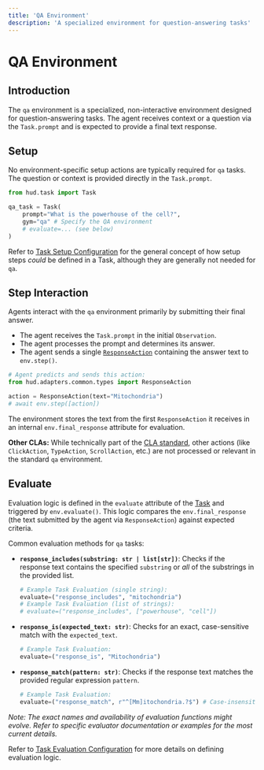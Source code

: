 ```yaml
---
title: 'QA Environment'
description: 'A specialized environment for question-answering tasks'
---
```

# QA Environment

## Introduction

The `qa` environment is a specialized, non-interactive environment designed for question-answering tasks. The agent receives context or a question via the `Task.prompt` and is expected to provide a final text response.

## Setup

No environment-specific setup actions are typically required for `qa` tasks. The question or context is provided directly in the `Task.prompt`.

```python
from hud.task import Task

qa_task = Task(
    prompt="What is the powerhouse of the cell?",
    gym="qa" # Specify the QA environment
    # evaluate=... (see below)
)
```

Refer to [Task Setup Configuration](../concepts/task.mdx#setup-configuration) for the general concept of how setup steps *could* be defined in a Task, although they are generally not needed for `qa`.

## Step Interaction

Agents interact with the `qa` environment primarily by submitting their final answer.

*   The agent receives the `Task.prompt` in the initial `Observation`.
*   The agent processes the prompt and determines its answer.
*   The agent sends a single [`ResponseAction`](../advanced/cla-details.mdx#response-actions) containing the answer text to `env.step()`.

```python
# Agent predicts and sends this action:
from hud.adapters.common.types import ResponseAction

action = ResponseAction(text="Mitochondria")
# await env.step([action])
```

The environment stores the text from the first `ResponseAction` it receives in an internal `env.final_response` attribute for evaluation.

**Other CLAs:** While technically part of the [CLA standard](../advanced/cla-details.mdx), other actions (like `ClickAction`, `TypeAction`, `ScrollAction`, etc.) are not processed or relevant in the standard `qa` environment.

## Evaluate

Evaluation logic is defined in the `evaluate` attribute of the [Task](../concepts/task.mdx) and triggered by `env.evaluate()`. This logic compares the `env.final_response` (the text submitted by the agent via `ResponseAction`) against expected criteria.

Common evaluation methods for `qa` tasks:
*   **`response_includes(substring: str | list[str])`**: Checks if the response text contains the specified `substring` or *all* of the substrings in the provided list.
    ```python
    # Example Task Evaluation (single string):
    evaluate=("response_includes", "mitochondria") 
    # Example Task Evaluation (list of strings):
    # evaluate=("response_includes", ["powerhouse", "cell"]) 
    ```
*   **`response_is(expected_text: str)`**: Checks for an exact, case-sensitive match with the `expected_text`.
    ```python
    # Example Task Evaluation:
    evaluate=("response_is", "Mitochondria")
    ```
*   **`response_match(pattern: str)`**: Checks if the response text matches the provided regular expression `pattern`.
    ```python
    # Example Task Evaluation:
    evaluate=("response_match", r"^[Mm]itochondria.?$") # Case-insensitive, optional period
    ```

*Note: The exact names and availability of evaluation functions might evolve. Refer to specific evaluator documentation or examples for the most current details.*

Refer to [Task Evaluation Configuration](../concepts/task.mdx#evaluation-configuration) for more details on defining evaluation logic. 